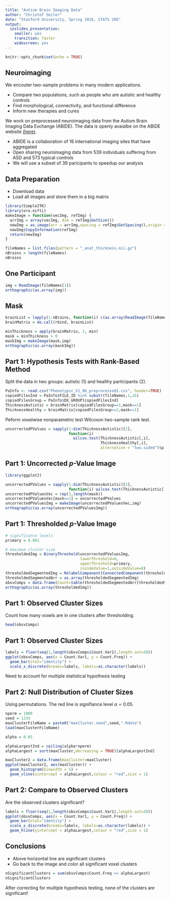 ```yaml
---
title: "Autism Brain Imaging Data"
author: "Christof Seiler"
date: "Stanford University, Spring 2016, STATS 205"
output:
  ioslides_presentation: 
    smaller: yes
    transition: faster
    widescreen: yes
---
```


```r
knitr::opts_chunk$set(echo = TRUE)
```

## Neuroimaging

We encouter two-sample problems in many modern applications.

* Compare two populations, such as people who are autistic and healthy controls
* Find morphological, connectivity, and functional difference 
* Inform new therapies and cures

We work on preprocessed neuroimaging data from the Autism Brain Imaging Data Exchange (ABIDE). 
The data is openly avaialbe on the ABIDE website [(here)](http://preprocessed-connectomes-project.org/abide/).

* ABIDE is a collaboration of 16 international imaging sites that have aggregated 
* Open sharing neuroimaging data from 539 individuals suffering from ASD and 573 typical controls
* We will use a subset of 39 paricipants to speedup our analysis

## Data Preparation

* Download data
* Load all images and store them in a big matrix

```r
library(SimpleITK)
library(oro.nifti)
makeImage = function(vecImg, refImg) {
  arrImg = array(vecImg, dim = refImg$GetSize())
  newImg = as.image(arr = arrImg,spacing = refImg$GetSpacing(),origin = refImg$GetOrigin())
  newImg$CopyInformation(refImg)
  return(newImg)
}
```

```r
fileNames = list.files(pattern = "_anat_thickness.nii.gz")
nBrains = length(fileNames)
nBrains
```

## One Participant

```r
img = ReadImage(fileNames[1])
orthographic(as.array(img))
```

## Mask

```r
brainList = lapply(1:nBrains, function(i) c(as.array(ReadImage(fileNames[i]))))
brainMatrix = do.call(rbind, brainList)

minThickness = apply(brainMatrix, 2, min)
mask = minThickness > 0
maskImg = makeImage(mask,img)
orthographic(as.array(maskImg))
```

## Part 1: Hypothesis Tests with Rank-Based Method

Split the data in two groups: autistic (1) and healthy participants (2).

```r
PaInfo <- read.csv("Phenotypic_V1_0b_preprocessed1.csv", header=TRUE)
copiedFilesInd = PaInfo$FILE_ID %in% substr(fileNames,1,16)
copiedFilesGroup = PaInfo$DX_GROUP[copiedFilesInd]
ThicknessAutistic = brainMatrix[copiedFilesGroup==1,mask==1]
ThicknessHealthy = brainMatrix[copiedFilesGroup==2,mask==1]
```

Peform voxelwise nonparametric test Wilcoxon two-sample rank test.

```r
uncorrectedPValues = sapply(1:dim(ThicknessAutistic)[2], 
                            function(i) 
                              wilcox.test(ThicknessAutistic[,i],
                                          ThicknessHealthy[,i],
                                          alternative = "two.sided")$p.value)
```

## Part 1: Uncorrected $p$-Value Image

```r
library(ggplot2)

uncorrectedPValues = sapply(1:dim(ThicknessAutistic)[2], 
                            function(i) wilcox.test(ThicknessAutistic[,i],ThicknessHealthy[,i],alternative = "two.sided")$p.value)
uncorrectedPValuesVec = rep(1,length(mask))
uncorrectedPValuesVec[mask==1] = uncorrectedPValues
uncorrectedPValuesImg = makeImage(uncorrectedPValuesVec,img)
orthographic(as.array(uncorrectedPValuesImg))
```

## Part 1: Thresholded $p$-Value Image

```r
# significance levels
primary = 0.001

# maximum cluster size
thresholdedImg = BinaryThreshold(uncorrectedPValuesImg,
                                 lowerThreshold=0,
                                 upperThreshold=primary,
                                 insideValue=1,outsideValue=0)
thresholdedSegmentedImg = RelabelComponent(ConnectedComponent(thresholdedImg))
thresholdedSegmentedArr = as.array(thresholdedSegmentedImg)
obsvComps = data.frame(Count=table(thresholdedSegmentedArr[thresholdedSegmentedArr > 0]))
orthographic(as.array(thresholdedImg))
```

## Part 1: Observed Cluster Sizes

Count how many voxels are in one clusters after thresholding.

```r
head(obsvComps)
```

## Part 1: Observed Cluster Sizes

```r
labels = floor(seq(1,length(obsvComps$Count.Var1),length.out=20))
ggplot(obsvComps, aes(x = Count.Var1, y = Count.Freq)) + 
  geom_bar(stat="identity") +
  scale_x_discrete(breaks=labels, labels=as.character(labels))
```

Need to account for multiple statistical hypothesis testing

## Part 2: Null Distribution of Cluster Sizes

Using permutations. The red line is signifiance level $\alpha = 0.05$.

```r
nperm = 1000
seed = 1234
maxClusterFileName = paste0("maxCluster.seed",seed,".Rdata")
load(maxClusterFileName)

alpha = 0.05

alphaLargestInd = ceiling(alpha*nperm)
alphaLargest = sort(maxCluster,decreasing = TRUE)[alphaLargestInd]

maxCluster2 = data.frame(maxCluster=maxCluster)
ggplot(maxCluster2, aes(maxCluster)) + 
  geom_histogram(binwidth = 5) +
  geom_vline(xintercept = alphaLargest,colour = "red",size = 1)
```

## Part 2: Compare to Observed Clusters

Are the observed clusters significant?

```r
labels = floor(seq(1,length(obsvComps$Count.Var1),length.out=20))
ggplot(obsvComps, aes(x = Count.Var1, y = Count.Freq)) + 
  geom_bar(stat="identity") +
  scale_x_discrete(breaks=labels, labels=as.character(labels)) +
  geom_hline(yintercept = alphaLargest,colour = "red",size = 1)
```

## Conclusions

* Above horizontal line are significant clusters
* Go back to the image and color all significant voxel clusters

```r
nSignificantClusters = sum(obsvComps$Count.Freq >= alphaLargest)
nSignificantClusters
```

After correcting for mulitple hypothesis testing, none of the clusters are significant!
